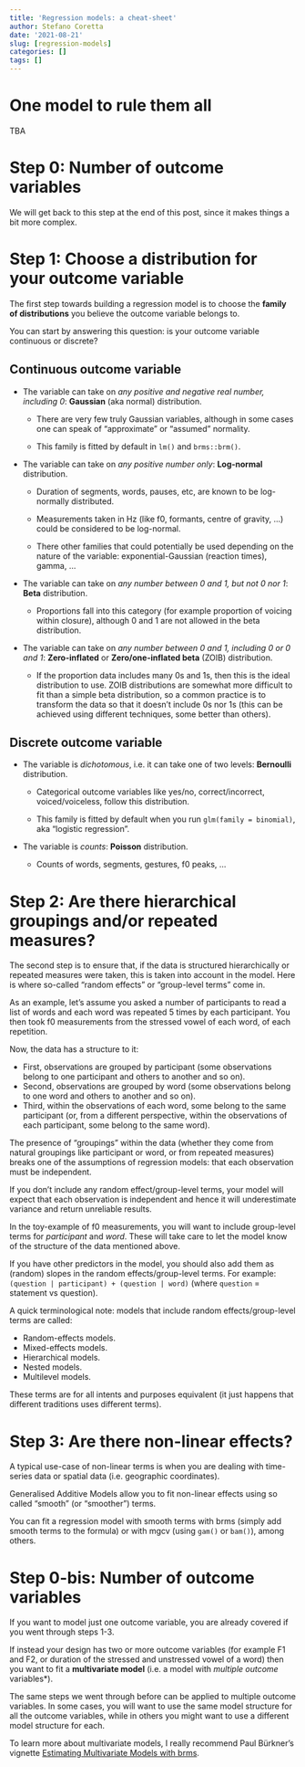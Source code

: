 ```yaml
---
title: 'Regression models: a cheat-sheet'
author: Stefano Coretta
date: '2021-08-21'
slug: [regression-models]
categories: []
tags: []
---
```


# One model to rule them all

TBA

# Step 0: Number of outcome variables

We will get back to this step at the end of this post, since it makes things a bit more complex.

# Step 1: Choose a distribution for your outcome variable

The first step towards building a regression model is to choose the **family of distributions** you believe the outcome variable belongs to.

You can start by answering this question: is your outcome variable continuous or discrete?

## Continuous outcome variable

* The variable can take on *any positive and negative real number, including 0*: **Gaussian** (aka normal) distribution.

    * There are very few truly Gaussian variables, although in some cases one can speak of "approximate" or "assumed" normality.

    * This family is fitted by default in `lm()` and `brms::brm()`.

* The variable can take on *any positive number only*: **Log-normal** distribution.

    * Duration of segments, words, pauses, etc, are known to be log-normally distributed.

    * Measurements taken in Hz (like f0, formants, centre of gravity, ...) could be considered to be log-normal.

    * There other families that could potentially be used depending on the nature of the variable: exponential-Gaussian (reaction times), gamma, ...

* The variable can take on *any number between 0 and 1, but not 0 nor 1*: **Beta** distribution.

    * Proportions fall into this category (for example proportion of voicing within closure), although 0 and 1 are not allowed in the beta distribution.

* The variable can take on *any number between 0 and 1, including 0 or 0 and 1*: **Zero-inflated** or **Zero/one-inflated beta** (ZOIB) distribution.

    * If the proportion data includes many 0s and 1s, then this is the ideal distribution to use. ZOIB distributions are somewhat more difficult to fit than a simple beta distribution, so a common practice is to transform the data so that it doesn't include 0s nor 1s (this can be achieved using different techniques, some better than others).

## Discrete outcome variable

* The variable is *dichotomous*, i.e. it can take one of two levels: **Bernoulli** distribution.

    * Categorical outcome variables like yes/no, correct/incorrect, voiced/voiceless, follow this distribution.

    * This family is fitted by default when you run `glm(family = binomial)`, aka "logistic regression".

* The variable is *counts*: **Poisson** distribution.

    * Counts of words, segments, gestures, f0 peaks, ...

# Step 2: Are there hierarchical groupings and/or repeated measures?

The second step is to ensure that, if the data is structured hierarchically or repeated measures were taken, this is taken into account in the model.
Here is where so-called "random effects" or "group-level terms" come in.

As an example, let's assume you asked a number of participants to read a list of words and each word was repeated 5 times by each participant.
You then took f0 measurements from the stressed vowel of each word, of each repetition.

Now, the data has a structure to it:

- First, observations are grouped by participant (some observations belong to one participant and others to another and so on).
- Second, observations are grouped by word (some observations belong to one word and others to another and so on).
- Third, within the observations of each word, some belong to the same participant (or, from a different perspective, within the observations of each participant, some belong to the same word).

The presence of "groupings" within the data (whether they come from natural groupings like participant or word, or from repeated measures) breaks one of the assumptions of regression models: that each observation must be independent.

If you don't include any random effect/group-level terms, your model will expect that each observation is independent and hence it will underestimate variance and return unreliable results.

In the toy-example of f0 measurements, you will want to include group-level terms for *participant* and *word*.
These will take care to let the model know of the structure of the data mentioned above.

If you have other predictors in the model, you should also add them as (random) slopes in the random effects/group-level terms.
For example: `(question | participant) + (question | word)` (where `question` = statement vs question).

A quick terminological note: models that include random effects/group-level terms are called:

- Random-effects models.
- Mixed-effects models.
- Hierarchical models.
- Nested models.
- Multilevel models.

These terms are for all intents and purposes equivalent (it just happens that different traditions uses different terms).

# Step 3: Are there non-linear effects?

A typical use-case of non-linear terms is when you are dealing with time-series data or spatial data (i.e. geographic coordinates).

Generalised Additive Models allow you to fit non-linear effects using so called "smooth" (or "smoother") terms.

You can fit a regression model with smooth terms with brms (simply add smooth terms to the formula) or with mgcv (using `gam()` or `bam()`), among others.

# Step 0-bis: Number of outcome variables

If you want to model just one outcome variable, you are already covered if you went through steps 1-3.

If instead your design has two or more outcome variables (for example F1 and F2, or duration of the stressed and unstressed vowel of a word) then you want to fit a **multivariate model** (i.e. a model with *multiple outcome *variables*).

The same steps we went through before can be applied to multiple outcome variables.
In some cases, you will want to use the same model structure for all the outcome variables, while in others you might want to use a different model structure for each.

To learn more about multivariate models, I really recommend Paul Bürkner's vignette [Estimating Multivariate Models with brms](https://cran.r-project.org/web/packages/brms/vignettes/brms_multivariate.html).
